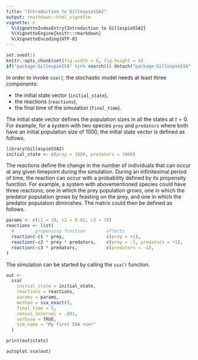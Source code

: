 ```yaml
---
title: "Introduction to GillespieSSA2"
output: rmarkdown::html_vignette
vignette: >
  %\VignetteIndexEntry{Introduction to GillespieSSA2}
  %\VignetteEngine{knitr::rmarkdown}
  %\VignetteEncoding{UTF-8}
---
```


<!-- github markdown built using 
rmarkdown::render("vignettes/an_introduction.Rmd", output_format = "github_document")
-->


```r
set.seed(1)
knitr::opts_chunk$set(fig.width = 6, fig.height = 4)
if("package:GillespieSSA" %in% search()) detach("package:GillespieSSA", unload=TRUE) 
```


In order to invoke `ssa()`, the stochastic model needs at least three components:

* the initial state vector (`initial_state`),
* the reactions (`reactions`),
* the final time of the simulation (`final_time`).

The initial state vector defines the population sizes in all the states
at $t = 0$. For example, for a system with two species `prey` and `predators`
where both have an initial population size of 1000, the initial state vector
is defined as follows.
```r
library(GillespieSSA2)
initial_state <- c(prey = 1000, predators = 1000)
```

The reactions define the change in the number of individuals that can 
occur at any given timepoint during the simulation.
During an infinitesimal period of time, the reaction can occur with a 
probability defined by its propensity function.
For example, a system with abovementioned species could have three reactions;
one in which the prey population grows, one in which the predator
population grows by feasting on the prey, and one in which the predator
population diminishes. The matrix could then be defined as follows.
```r
params <- c(c1 = 10, c2 = 0.01, c3 = 10)
reactions <- list(
  #        propensity function        effects                          name for reaction
  reaction(~c1 * prey,                c(prey = +1),                    name = "prey_up"),
  reaction(~c2 * prey * predators,    c(prey = -1, predators = +1),    name = "predation"),
  reaction(~c3 * predators,           c(predators = -1),               name = "pred_down")
)
```

The simulation can be started by calling the `ssa()` function.
```r
out <- 
  ssa(
    initial_state = initial_state,
    reactions = reactions,
    params = params,
    method = ssa_exact(),
    final_time = 5,
    census_interval = .001,
    verbose = TRUE,
    sim_name = "My first SSA run!"
  )
```

```r
print(out$stats)
```

```r
autoplot.ssa(out)
```
